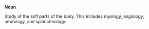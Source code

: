'''Noun'''

Study of the soft parts of the body. 
This includes myology, angiology, neurology, and splanchnology.